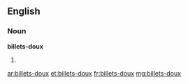 ==English==

===Noun===
'''billets-doux'''

# {{plural of|billet-doux}}

[[ar:billets-doux]]
[[et:billets-doux]]
[[fr:billets-doux]]
[[mg:billets-doux]]